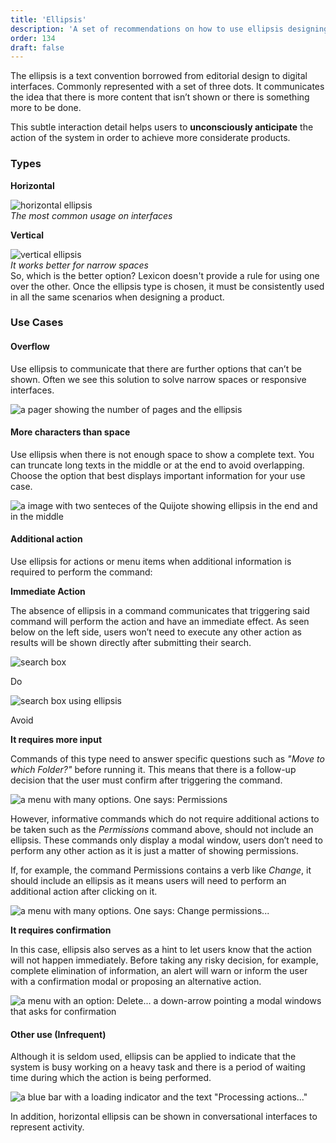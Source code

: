 ```yaml
---
title: 'Ellipsis'
description: 'A set of recommendations on how to use ellipsis designing interfaces.'
order: 134
draft: false
---
```



The ellipsis is a text convention borrowed from editorial design to digital interfaces. Commonly represented with a set of three dots. It communicates the idea that there is more content that isn’t shown or there is something more to be done. 

This subtle interaction detail helps users to **unconsciously anticipate** the action of the system in order to achieve more considerate products. 

### Types

<Grid templateColumns="1fr 1fr" autoRows="auto" gap="4rem">
    <Grid.Item>
        <p><strong>Horizontal</strong></p> 
        <div class="image-container">
            <img src="/images/lexicon/EllipsisHorizontal.png" alt="horizontal ellipsis" />
        </div>
        <em>The most common usage on interfaces</em>
    </Grid.Item>
    <Grid.Item>
        <p><strong>Vertical</strong></p>
        <div class="image-container">
            <img src="/images/lexicon/EllipsisVertical.png" alt="vertical ellipsis" />
        </div>
        <em>It works better for narrow spaces</em>
    </Grid.Item>
</Grid>
<br />
So, which is the better option? Lexicon doesn't provide a rule for using one over the other. Once the ellipsis type is chosen, it must be consistently used in all the same scenarios when designing a product.   

### Use Cases

#### Overflow

Use ellipsis to communicate that there are further options that can’t be shown. Often we see this solution to solve narrow spaces or responsive interfaces. 

![a pager showing the number of pages and the ellipsis](/images/lexicon/EllipsisPager.png)

#### More characters than space

Use ellipsis when there is not enough space to show a complete text. You can truncate long texts in the middle or at the end to avoid overlapping. Choose the option that best displays important information for your use case.

![a image with two senteces of the Quijote showing ellipsis in the end and in the middle](/images/lexicon/EllipsisTruncate.png)

#### Additional action

Use ellipsis for actions or menu items when additional information is required to perform the command:

**Immediate Action**

The absence of ellipsis in a command communicates that triggering said command will perform the action and have an immediate effect. As seen below on the left side, users won’t need to execute any other action as results will be shown directly after submitting their search.

<Grid templateColumns="1fr 1fr" autoRows="auto" gap="4rem">
    <Grid.Item>
        <div class="image-container">
            <img src="/images/lexicon/EllipsisSearch.png" alt="search box" />
        </div>
        <p class="do">Do</p>
    </Grid.Item>
    <Grid.Item>
        <div class="image-container">
            <img src="/images/lexicon/EllipsisSearchAvoid.png" alt="search box using ellipsis" />
        </div>
        <p class="avoid">Avoid</p>
    </Grid.Item>
</Grid>

**It requires more input**

Commands of this type need to answer specific questions such as _"Move to which Folder?"_ before running it. This means that there is a follow-up decision that the user must confirm after triggering the command.

![a menu with many options. One says: Permissions](/images/lexicon/EllipsisPermissions.png)

However, informative commands which do not require additional actions to be taken such as the _Permissions_ command above,  should not include an ellipsis. These commands only display a modal window, users don’t need to perform any other action as it is just a matter of showing permissions.

If, for example, the command Permissions contains a verb like _Change_, it should include an ellipsis as it means users will need to perform an additional action after clicking on it.

![a menu with many options. One says: Change permissions...](/images/lexicon/EllipsisChangePermissions.png)

**It requires confirmation**

In this case, ellipsis also serves as a hint to let users know that the action will not happen immediately. Before taking any risky decision, for example, complete elimination of information, an alert will warn or inform the user with a confirmation modal or proposing an alternative action.

![a menu with an option: Delete... a down-arrow pointing a modal windows that asks for confirmation](/images/lexicon/EllipsisDelete.png)

#### Other use (Infrequent)
Although it is seldom used, ellipsis can be applied to indicate that the system is busy working on a heavy task and there is a period of waiting time during which the action is being performed.

![a blue bar with a loading indicator and the text "Processing actions..."](/images/lexicon/EllipsisInfrequent.png)

In addition, horizontal ellipsis can be shown in conversational interfaces to represent activity.